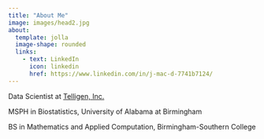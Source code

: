 ```yaml
---
title: "About Me"
image: images/head2.jpg
about: 
  template: jolla
  image-shape: rounded
  links: 
    - text: LinkedIn
      icon: linkedin
      href: https://www.linkedin.com/in/j-mac-d-7741b7124/
---
```


Data Scientist at [Telligen, Inc.](https://www.telligenqiconnect.com/)

MSPH in Biostatistics, University of Alabama at Birmingham

BS in Mathematics and Applied Computation, Birmingham-Southern College
